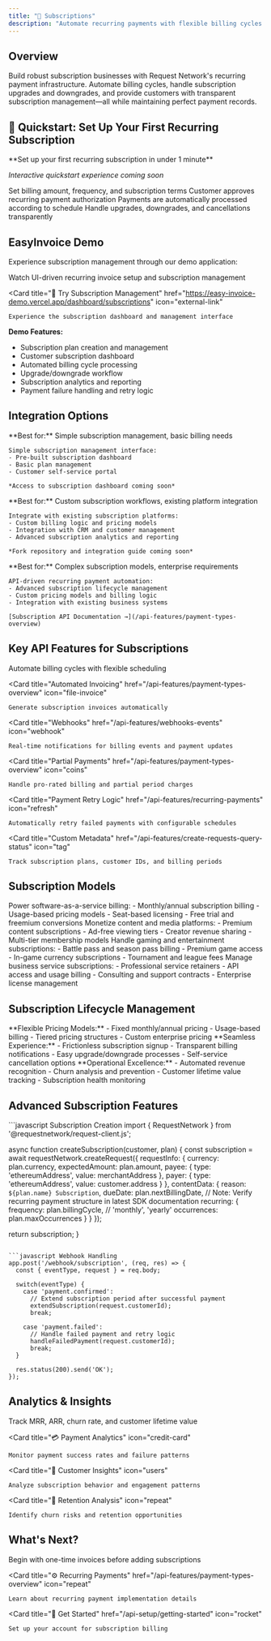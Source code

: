 ```yaml
---
title: "🔄 Subscriptions"
description: "Automate recurring payments with flexible billing cycles and transparent subscription management"
---
```


## Overview

Build robust subscription businesses with Request Network's recurring payment infrastructure. Automate billing cycles, handle subscription upgrades and downgrades, and provide customers with transparent subscription management—all while maintaining perfect payment records.

## 🚀 Quickstart: Set Up Your First Recurring Subscription

<Info>
**Set up your first recurring subscription in under 1 minute**

*Interactive quickstart experience coming soon*
</Info>

<Steps>
  <Step title="Define Subscription Plan">
    Set billing amount, frequency, and subscription terms
  </Step>
  <Step title="Customer Subscribes">
    Customer approves recurring payment authorization
  </Step>
  <Step title="Automated Billing">
    Payments are automatically processed according to schedule
  </Step>
  <Step title="Manage Subscriptions">
    Handle upgrades, downgrades, and cancellations transparently
  </Step>
</Steps>

## EasyInvoice Demo

Experience subscription management through our demo application:

<CardGroup cols={2}>
  <Card 
    title="🎬 Subscription Setup Demo" 
    icon="play"
  >
    Watch UI-driven recurring invoice setup and subscription management
  </Card>
  
  <Card 
    title="🔗 Try Subscription Management" 
    href="https://easy-invoice-demo.vercel.app/dashboard/subscriptions" 
    icon="external-link"
  >
    Experience the subscription dashboard and management interface
  </Card>
</CardGroup>

**Demo Features:**
- Subscription plan creation and management
- Customer subscription dashboard
- Automated billing cycle processing
- Upgrade/downgrade workflow
- Subscription analytics and reporting
- Payment failure handling and retry logic

## Integration Options

<Tabs>
  <Tab title="Use EasyInvoice As-Is">
    **Best for:** Simple subscription management, basic billing needs
    
    Simple subscription management interface:
    - Pre-built subscription dashboard
    - Basic plan management
    - Customer self-service portal
    
    *Access to subscription dashboard coming soon*
  </Tab>
  
  <Tab title="Fork & Customize">
    **Best for:** Custom subscription workflows, existing platform integration
    
    Integrate with existing subscription platforms:
    - Custom billing logic and pricing models
    - Integration with CRM and customer management
    - Advanced subscription analytics and reporting
    
    *Fork repository and integration guide coming soon*
  </Tab>
  
  <Tab title="Custom Implementation">
    **Best for:** Complex subscription models, enterprise requirements
    
    API-driven recurring payment automation:
    - Advanced subscription lifecycle management
    - Custom pricing models and billing logic
    - Integration with existing business systems
    
    [Subscription API Documentation →](/api-features/payment-types-overview)
  </Tab>
</Tabs>

## Key API Features for Subscriptions

<CardGroup cols={2}>
  <Card 
    title="Recurring Payments" 
    href="/api-features/payment-types-overview"
    icon="repeat"
  >
    Automate billing cycles with flexible scheduling
  </Card>
  
  <Card 
    title="Automated Invoicing" 
    href="/api-features/payment-types-overview"
    icon="file-invoice"
  >
    Generate subscription invoices automatically
  </Card>
  
  <Card 
    title="Webhooks" 
    href="/api-features/webhooks-events"
    icon="webhook"
  >
    Real-time notifications for billing events and payment updates
  </Card>
  
  <Card 
    title="Partial Payments" 
    href="/api-features/payment-types-overview"
    icon="coins"
  >
    Handle pro-rated billing and partial period charges
  </Card>
  
  <Card 
    title="Payment Retry Logic" 
    href="/api-features/recurring-payments"
    icon="refresh"
  >
    Automatically retry failed payments with configurable schedules
  </Card>
  
  <Card 
    title="Custom Metadata" 
    href="/api-features/create-requests-query-status"
    icon="tag"
  >
    Track subscription plans, customer IDs, and billing periods
  </Card>
</CardGroup>

## Subscription Models

<AccordionGroup>
  <Accordion title="📱 SaaS Applications">
    Power software-as-a-service billing:
    - Monthly/annual subscription billing
    - Usage-based pricing models
    - Seat-based licensing
    - Free trial and freemium conversions
  </Accordion>
  
  <Accordion title="📰 Content & Media">
    Monetize content and media platforms:
    - Premium content subscriptions
    - Ad-free viewing tiers
    - Creator revenue sharing
    - Multi-tier membership models
  </Accordion>
  
  <Accordion title="🎮 Gaming & Entertainment">
    Handle gaming and entertainment subscriptions:
    - Battle pass and season pass billing
    - Premium game access
    - In-game currency subscriptions
    - Tournament and league fees
  </Accordion>
  
  <Accordion title="🏢 B2B Services">
    Manage business service subscriptions:
    - Professional service retainers
    - API access and usage billing
    - Consulting and support contracts
    - Enterprise license management
  </Accordion>
</AccordionGroup>

## Subscription Lifecycle Management

<Tabs>
  <Tab title="Plan Management">
    **Flexible Pricing Models:**
    - Fixed monthly/annual pricing
    - Usage-based billing
    - Tiered pricing structures
    - Custom enterprise pricing
  </Tab>
  
  <Tab title="Customer Journey">
    **Seamless Experience:**
    - Frictionless subscription signup
    - Transparent billing notifications
    - Easy upgrade/downgrade processes
    - Self-service cancellation options
  </Tab>
  
  <Tab title="Business Operations">
    **Operational Excellence:**
    - Automated revenue recognition
    - Churn analysis and prevention
    - Customer lifetime value tracking
    - Subscription health monitoring
  </Tab>
</Tabs>

## Advanced Subscription Features

<CodeGroup>
```javascript Subscription Creation
import { RequestNetwork } from '@requestnetwork/request-client.js';

async function createSubscription(customer, plan) {
  const subscription = await requestNetwork.createRequest({
    requestInfo: {
      currency: plan.currency,
      expectedAmount: plan.amount,
      payee: {
        type: 'ethereumAddress',
        value: merchantAddress
      },
      payer: {
        type: 'ethereumAddress', 
        value: customer.address
      }
    },
    contentData: {
      reason: `${plan.name} Subscription`,
      dueDate: plan.nextBillingDate,
      // Note: Verify recurring payment structure in latest SDK documentation
      recurring: {
        frequency: plan.billingCycle, // 'monthly', 'yearly'
        occurrences: plan.maxOccurrences
      }
    }
  });
  
  return subscription;
}
```

```javascript Webhook Handling
app.post('/webhook/subscription', (req, res) => {
  const { eventType, request } = req.body;
  
  switch(eventType) {
    case 'payment.confirmed':
      // Extend subscription period after successful payment
      extendSubscription(request.customerId);
      break;
      
    case 'payment.failed':
      // Handle failed payment and retry logic
      handleFailedPayment(request.customerId);
      break;
  }
  
  res.status(200).send('OK');
});
```
</CodeGroup>

## Analytics & Insights

<CardGroup cols={2}>
  <Card 
    title="📊 Revenue Metrics" 
    icon="chart-line"
  >
    Track MRR, ARR, churn rate, and customer lifetime value
  </Card>
  
  <Card 
    title="💳 Payment Analytics" 
    icon="credit-card"
  >
    Monitor payment success rates and failure patterns
  </Card>
  
  <Card 
    title="👥 Customer Insights" 
    icon="users"
  >
    Analyze subscription behavior and engagement patterns
  </Card>
  
  <Card 
    title="🔄 Retention Analysis" 
    icon="repeat"
  >
    Identify churn risks and retention opportunities
  </Card>
</CardGroup>

## What's Next?

<CardGroup cols={3}>
  <Card 
    title="📄 Start with Invoicing" 
    href="/use-cases/invoicing"
    icon="receipt"
  >
    Begin with one-time invoices before adding subscriptions
  </Card>
  
  <Card 
    title="⚙️ Recurring Payments" 
    href="/api-features/payment-types-overview"
    icon="repeat"
  >
    Learn about recurring payment implementation details
  </Card>
  
  <Card 
    title="🔑 Get Started" 
    href="/api-setup/getting-started"
    icon="rocket"
  >
    Set up your account for subscription billing
  </Card>
</CardGroup>